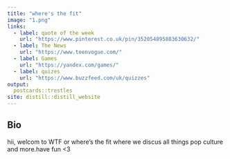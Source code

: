 ```yaml
---
title: "where's the fit"
image: "1.png"
links:
  - label: quote of the week
    url: "https://www.pinterest.co.uk/pin/352054895883630632/"
  - label: The News
    url: "https://www.teenvogue.com/"
  - label: Games
    url: "https://yandex.com/games/"
  - label: quizes  
    url: "https://www.buzzfeed.com/uk/quizzes"
output:
  postcards::trestles
site: distill::distill_website 
---
```

 
## Bio

hii, welcom to WTF or where's the fit where we discus all things pop culture and more.have fun <3 
